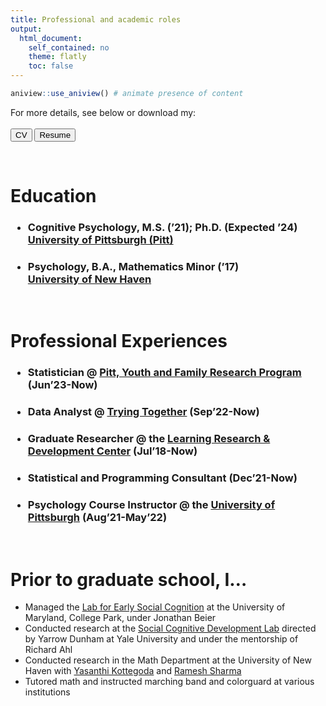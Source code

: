 ```yaml
---
title: Professional and academic roles
output:  
  html_document:  
    self_contained: no  
    theme: flatly
    toc: false
---
```


```r
aniview::use_aniview() # animate presence of content
```

<!-- for accessing the link icons -->

```{=html}
<script src="https://kit.fontawesome.com/455169677b.js" crossorigin="anonymous"></script>
```
::: {.aniview data-av-animation="fadeInUp"}
<!-- > The gist: **7+** years of **diverse research**, **data**, and **management** experiences in  academia, and more recently, with a non-profit. <br><br> My research has focused primarily on applying **new coding and modeling techniques** to studying **conversations** for **early learning**.  -->

For more details, see below or download my: <br><br> <a target="_blank" rel="noopener noreferrer" href="files/ShirleyDuongCV.pdf"><button type="button" class="btn btn-success">CV</button></a> <a target="_blank" rel="noopener noreferrer" href="files/ShirleyDuongResume.pdf"><button type="button" class="btn btn-success">Resume</button></a>

<br>

<h1>Education</h1>

<h3>

* Cognitive Psychology, M.S. ('21); Ph.D. (Expected '24) <br> <a target="_blank" rel="noopener noreferrer" href="http://psychology.pitt.edu/">University of Pittsburgh (Pitt)</a>

</h3>


<h3>

* Psychology, B.A., Mathematics Minor ('17) <br> <a target="_blank" rel="noopener noreferrer" href="https://www.newhaven.edu/arts-sciences/undergraduate-programs/psychology/index.php">University of New Haven </a>

</h3>

<br>

<h1>Professional Experiences</h1>

<h3>

* Statistician \@ <a target="_blank" rel="noopener noreferrer" href="http://yfrp.pitt.edu/">Pitt, Youth and Family Research Program</a> (Jun'23-Now)

<!-- ::: {style="float: right"} -->
<!-- Jun 2023-Now -->
<!-- ::: -->

</h3>

<!-- <font color="#8c7edc"><b>I apply my technical skills in a non-academic setting to support an incredible mission and team! I am also learning and employing new analytics and visualization tools to tell stories with data to a non-academic audience.</b></font> -->

<h3>

* Data Analyst \@ <a target="_blank" rel="noopener noreferrer" href="https://tryingtogether.org/">Trying Together</a> (Sep'22-Now)

<!-- ::: {style="float: right"} -->
<!-- Sept 2022-Now -->
<!-- ::: -->

</h3>

<!-- <font color="#8c7edc"><b>I apply my technical skills in a non-academic setting to support my local community and our mission of elevating the early child care workforce! This includes learning and applying new analytics and visualization tools to tell stories with data to a non-academic audience.</b></font> -->




<h3>

* Graduate Researcher \@ the <a target="_blank" rel="noopener noreferrer" href="https://www.lrdc.pitt.edu/"> Learning Research & Development Center</a> (Jul'18-Now)

<!-- ::: {style="float: right"} -->
<!-- Jul 2018-Now -->
<!-- ::: -->

</h3>

<!-- <font color="#8c7edc"><b>I seek out and engage in a variety of data, research, and management practices. This role is where I (primarily) acquired my skills in data science. I find great joy in working with others to solve problems using data!</b></font> View my <a href=projects.html>Projects</a> and <a href=publications.html>Scientific Communications</a> for more info. -->


<!-- Research interests: -->
<!-- -   Innovative, efficient, and reliable methods (e.g., automatic classification of math talk) for measuring conversations and learning environments -->
<!-- -   Links between children's learning environments and their emerging academic skills -->




<h3>

* Statistical and Programming Consultant (Dec'21-Now)

<!-- ::: {style="float: right"} -->
<!-- Dec 2021-Now -->
<!-- ::: -->

</h3>

<!-- <font color="#8c7edc"><b>I support academic and industry projects in a diversity of areas and engage in scientific communication to a broader audience.</b></font> -->




<h3>

* Psychology Course Instructor \@ the <a target="_blank" rel="noopener noreferrer" href="http://psychology.pitt.edu/">University of Pittsburgh</a> (Aug'21-May'22)

<!-- ::: {style="float: right"} -->
<!-- Aug 2021-May 2022 -->
<!-- ::: -->

</h3>

<!-- Lab courses (\~30 students): Research Methods, Cognitive Psychology -->


<br>

<h1>Prior to graduate school, I...</h1>

<!-- Lol it seems like I like switching between HTML and markdown... -->

-   Managed the <a target="_blank" rel="noopener noreferrer" href="http://socialkidslab.umd.edu/">Lab for Early Social Cognition</a> at the University of Maryland, College Park, under Jonathan Beier
-   Conducted research at the <a target="_blank" rel="noopener noreferrer" href="http://www.socialcogdev.com/">Social Cognitive Development Lab</a> directed by Yarrow Dunham at Yale University and under the mentorship of Richard Ahl
-   Conducted research in the Math Department at the University of New Haven with <a target="_blank" rel="noopener noreferrer" href="https://www.newhaven.edu/faculty-staff-profiles/yasanthi-kottegoda.php">Yasanthi Kottegoda</a> and <a target="_blank" rel="noopener noreferrer" href="https://www.newhaven.edu/faculty-staff-profiles/ramesh-sharma.php">Ramesh Sharma </a>
-   Tutored math and instructed marching band and colorguard at various institutions
:::
